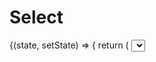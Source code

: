 
<Meta title="Components/Select" component={Select} />

# Select

<Preview>
  <Story name="Base component">
    <State
     initialState={{
       value: '',
     }}
    >
     {(state, setState) => {
       return (
         <Select
           label={knobs.text('label', SelectFixture.label, 'Copy')}
           name={knobs.text('name', SelectFixture.name, 'Copy')}
           onChange={(event) => {
             event.persist();
             setState({...state, value: event.target.value})
           }}
           options={knobs.object('options', SelectFixture.options, 'Copy')}
           testReference={SelectFixture.testReference}
           theme={knobs.select('theme', ['dark', 'light'], SelectFixture.theme, 'Presentation')}
           value={state.value}
         />
       )
     }}
    </State>
  </Story>
</Preview>

## API

<Props of={Select} />
